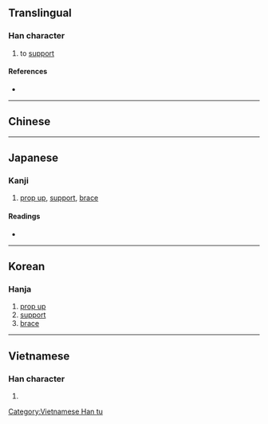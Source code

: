 {{character info/new}}
==Translingual==

===Han character===
{{Han char|rn=92|rad=牙|as=08|sn=12|four=90240|canj=FBRMH|ids=⿱⿱龸口牙}}

# to [[support]]

====References====
* {{Han ref|kx=0695.100|dkj=19919|dj=1108.120|hdz=21420.090|uh=725A|ud=29274|bh=DA67|bd=55911}}

----

==Chinese==
{{zh-see|撐|v}}

----

==Japanese==

===Kanji===
{{ja-kanji|grade=|rs=牙08}}

# [[prop up]], [[support]], [[brace]]

====Readings====
* {{ja-readings|on=[[とう]] (tō), [[ちょう]] (chō)|kun=[[はしら]] (hashira)}}

----

==Korean==

===Hanja===
{{ko-hanja|hangeul=탱|eumhun=|rv=taeng|mr=t'aeng|y=thayng}}

# [[prop up]]
# [[support]]
# [[brace]]

----

==Vietnamese==

===Han character===
{{vi-readings|rs=牙08| hanviet = sanh}}

# {{defn|lang=vi|sort=牙08}}

[[Category:Vietnamese Han tu]]
